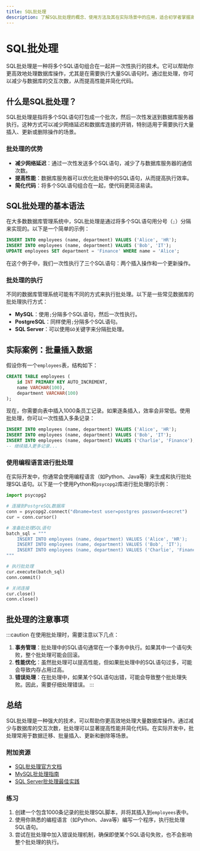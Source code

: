 ```yaml
---
title: SQL批处理
description: 了解SQL批处理的概念、使用方法及其在实际场景中的应用，适合初学者掌握高级SQL操作。
---
```


# SQL批处理

SQL批处理是一种将多个SQL语句组合在一起并一次性执行的技术。它可以帮助你更高效地处理数据库操作，尤其是在需要执行大量SQL语句时。通过批处理，你可以减少与数据库的交互次数，从而提高性能并简化代码。

## 什么是SQL批处理？

SQL批处理是指将多个SQL语句打包成一个批次，然后一次性发送到数据库服务器执行。这种方式可以减少网络延迟和数据库连接的开销，特别适用于需要执行大量插入、更新或删除操作的场景。

### 批处理的优势
- **减少网络延迟**：通过一次性发送多个SQL语句，减少了与数据库服务器的通信次数。
- **提高性能**：数据库服务器可以优化批处理中的SQL语句，从而提高执行效率。
- **简化代码**：将多个SQL语句组合在一起，使代码更简洁易读。

## SQL批处理的基本语法

在大多数数据库管理系统中，SQL批处理是通过将多个SQL语句用分号（`;`）分隔来实现的。以下是一个简单的示例：

```sql
INSERT INTO employees (name, department) VALUES ('Alice', 'HR');
INSERT INTO employees (name, department) VALUES ('Bob', 'IT');
UPDATE employees SET department = 'Finance' WHERE name = 'Alice';
```

在这个例子中，我们一次性执行了三个SQL语句：两个插入操作和一个更新操作。

### 批处理的执行

不同的数据库管理系统可能有不同的方式来执行批处理。以下是一些常见数据库的批处理执行方式：

- **MySQL**：使用`;`分隔多个SQL语句，然后一次性执行。
- **PostgreSQL**：同样使用`;`分隔多个SQL语句。
- **SQL Server**：可以使用`GO`关键字来分隔批处理。

## 实际案例：批量插入数据

假设你有一个`employees`表，结构如下：

```sql
CREATE TABLE employees (
    id INT PRIMARY KEY AUTO_INCREMENT,
    name VARCHAR(100),
    department VARCHAR(100)
);
```

现在，你需要向表中插入1000条员工记录。如果逐条插入，效率会非常低。使用批处理，你可以一次性插入多条记录：

```sql
INSERT INTO employees (name, department) VALUES ('Alice', 'HR');
INSERT INTO employees (name, department) VALUES ('Bob', 'IT');
INSERT INTO employees (name, department) VALUES ('Charlie', 'Finance');
-- 继续插入更多记录...
```

### 使用编程语言进行批处理

在实际开发中，你通常会使用编程语言（如Python、Java等）来生成和执行批处理SQL语句。以下是一个使用Python和`psycopg2`库进行批处理的示例：

```python
import psycopg2

# 连接到PostgreSQL数据库
conn = psycopg2.connect("dbname=test user=postgres password=secret")
cur = conn.cursor()

# 准备批处理SQL语句
batch_sql = """
    INSERT INTO employees (name, department) VALUES ('Alice', 'HR');
    INSERT INTO employees (name, department) VALUES ('Bob', 'IT');
    INSERT INTO employees (name, department) VALUES ('Charlie', 'Finance');
"""

# 执行批处理
cur.execute(batch_sql)
conn.commit()

# 关闭连接
cur.close()
conn.close()
```

## 批处理的注意事项

:::caution
在使用批处理时，需要注意以下几点：
1. **事务管理**：批处理中的SQL语句通常在一个事务中执行。如果其中一个语句失败，整个批处理可能会回滚。
2. **性能优化**：虽然批处理可以提高性能，但如果批处理中的SQL语句过多，可能会导致内存占用过高。
3. **错误处理**：在批处理中，如果某个SQL语句出错，可能会导致整个批处理失败。因此，需要仔细处理错误。
:::

## 总结

SQL批处理是一种强大的技术，可以帮助你更高效地处理大量数据库操作。通过减少与数据库的交互次数，批处理可以显著提高性能并简化代码。在实际开发中，批处理常用于数据迁移、批量插入、更新和删除等场景。

### 附加资源
- [SQL批处理官方文档](https://www.postgresql.org/docs/current/sql-syntax.html)
- [MySQL批处理指南](https://dev.mysql.com/doc/refman/8.0/en/batch-inserts.html)
- [SQL Server批处理最佳实践](https://docs.microsoft.com/en-us/sql/relational-databases/performance/batch-processing)

### 练习
1. 创建一个包含1000条记录的批处理SQL脚本，并将其插入到`employees`表中。
2. 使用你熟悉的编程语言（如Python、Java等）编写一个程序，执行批处理SQL语句。
3. 尝试在批处理中加入错误处理机制，确保即使某个SQL语句失败，也不会影响整个批处理的执行。
